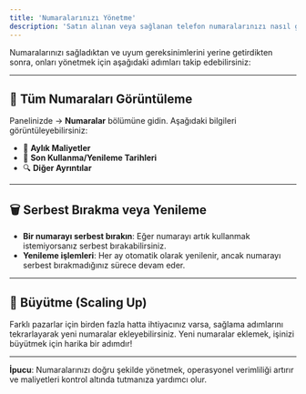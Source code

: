 ```yaml
---
title: 'Numaralarınızı Yönetme'
description: 'Satın alınan veya sağlanan telefon numaralarınızı nasıl görüntüleyeceğinizi, etiketleyeceğinizi, serbest bırakacağınızı ve yöneteceğinizi öğrenin.'
---
```


Numaralarınızı sağladıktan ve uyum gereksinimlerini yerine getirdikten sonra, onları yönetmek için aşağıdaki adımları takip edebilirsiniz:

---

## 👀 **Tüm Numaraları Görüntüleme**
Panelinizde → **Numaralar** bölümüne gidin. Aşağıdaki bilgileri görüntüleyebilirsiniz:

- 📅 **Aylık Maliyetler**  
- 🔄 **Son Kullanma/Yenileme Tarihleri**  
- 🔍 **Diğer Ayrıntılar**  

---

## 🗑 **Serbest Bırakma veya Yenileme**
- **Bir numarayı serbest bırakın**: Eğer numarayı artık kullanmak istemiyorsanız serbest bırakabilirsiniz.  
- **Yenileme işlemleri**: Her ay otomatik olarak yenilenir, ancak numarayı serbest bırakmadığınız sürece devam eder.

---

## 🚀 **Büyütme (Scaling Up)**
Farklı pazarlar için birden fazla hatta ihtiyacınız varsa, sağlama adımlarını tekrarlayarak yeni numaralar ekleyebilirsiniz. Yeni numaralar eklemek, işinizi büyütmek için harika bir adımdır!

---

**İpucu**: Numaralarınızı doğru şekilde yönetmek, operasyonel verimliliği artırır ve maliyetleri kontrol altında tutmanıza yardımcı olur.

